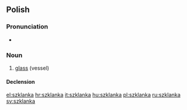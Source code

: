 ==Polish==

===Pronunciation===
* {{IPA|[ˈʂklanka]|lang=pl}}

===Noun===
{{infl|pl|noun|g=f}}

# [[glass]] (vessel)

====Declension====
{{pl-decl-noun-ka|szklan}}

[[el:szklanka]]
[[hr:szklanka]]
[[it:szklanka]]
[[hu:szklanka]]
[[pl:szklanka]]
[[ru:szklanka]]
[[sv:szklanka]]